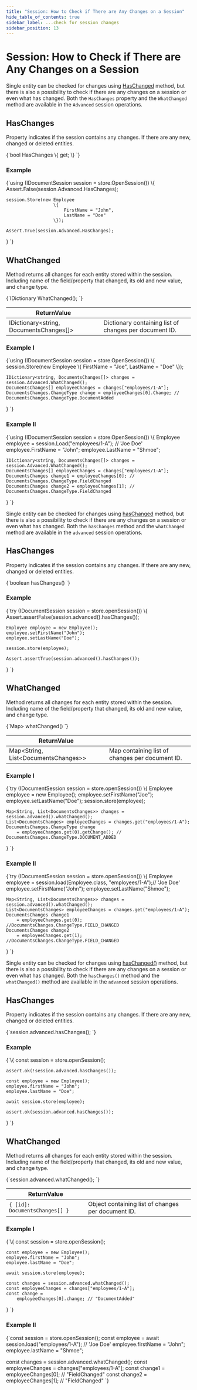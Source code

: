 ```yaml
---
title: "Session: How to Check if There are Any Changes on a Session"
hide_table_of_contents: true
sidebar_label: ...check for session changes
sidebar_position: 13
---
```





# Session: How to Check if There are Any Changes on a Session
<LanguageSwitcher supportedLanguages={supportedLanguages} />
<LanguageContent language="csharp">


Single entity can be checked for changes using [HasChanged](../../../client-api/session/how-to/check-if-entity-has-changed.mdx) method, but there is also a possibility to check if there are any changes on a session or even what has changed. Both the `HasChanges` property and the `WhatChanged` method are available in the `Advanced` session operations.

## HasChanges

Property indicates if the session contains any changes. If there are any new, changed or deleted entities.

<TabItem value="what_changed_1" label="what_changed_1">
<CodeBlock language="csharp">
{`bool HasChanges \{ get; \}
`}
</CodeBlock>
</TabItem>

### Example

<TabItem value="what_changed_2" label="what_changed_2">
<CodeBlock language="csharp">
{`using (IDocumentSession session = store.OpenSession())
\{
	Assert.False(session.Advanced.HasChanges);

	session.Store(new Employee
					  \{
						  FirstName = "John",
						  LastName = "Doe"
					  \});

	Assert.True(session.Advanced.HasChanges);
\}
`}
</CodeBlock>
</TabItem>



## WhatChanged

Method returns all changes for each entity stored within the session. Including name of the field/property that changed, its old and new value, and change type. 

<TabItem value="what_changed_3" label="what_changed_3">
<CodeBlock language="csharp">
{`IDictionary<string, DocumentsChanges[]> WhatChanged();
`}
</CodeBlock>
</TabItem>

| ReturnValue | |
| ------------- | ----- |
| IDictionary&lt;string, DocumentsChanges[]&gt; | Dictionary containing list of changes per document ID. |

### Example I

<TabItem value="what_changed_4" label="what_changed_4">
<CodeBlock language="csharp">
{`using (IDocumentSession session = store.OpenSession())
\{
	session.Store(new Employee
	\{
		FirstName = "Joe",
		LastName = "Doe"
	\});

	IDictionary<string, DocumentsChanges[]> changes = session.Advanced.WhatChanged();
	DocumentsChanges[] employeeChanges = changes["employees/1-A"];
	DocumentsChanges.ChangeType change = employeeChanges[0].Change; // DocumentsChanges.ChangeType.DocumentAdded
\}
`}
</CodeBlock>
</TabItem>

### Example II

<TabItem value="what_changed_5" label="what_changed_5">
<CodeBlock language="csharp">
{`using (IDocumentSession session = store.OpenSession())
\{
	Employee employee = session.Load<Employee>("employees/1-A"); // 'Joe Doe'
	employee.FirstName = "John";
	employee.LastName = "Shmoe";

	IDictionary<string, DocumentsChanges[]> changes = session.Advanced.WhatChanged();
	DocumentsChanges[] employeeChanges = changes["employees/1-A"];
	DocumentsChanges change1 = employeeChanges[0]; // DocumentsChanges.ChangeType.FieldChanged
	DocumentsChanges change2 = employeeChanges[1]; // DocumentsChanges.ChangeType.FieldChanged
\}
`}
</CodeBlock>
</TabItem>




</LanguageContent>
<LanguageContent language="java">


Single entity can be checked for changes using [hasChanged](../../../client-api/session/how-to/check-if-entity-has-changed.mdx) method, but there is also a possibility to check if there are any changes on a session or even what has changed. Both the `hasChanges`  method and the `whatChanged` method are available in the `advanced` session operations.

## HasChanges

Property indicates if the session contains any changes. If there are any new, changed or deleted entities.

<TabItem value="what_changed_1" label="what_changed_1">
<CodeBlock language="java">
{`boolean hasChanges()
`}
</CodeBlock>
</TabItem>

### Example

<TabItem value="what_changed_2" label="what_changed_2">
<CodeBlock language="java">
{`try (IDocumentSession session = store.openSession()) \{
    Assert.assertFalse(session.advanced().hasChanges());

    Employee employee = new Employee();
    employee.setFirstName("John");
    employee.setLastName("Doe");

    session.store(employee);

    Assert.assertTrue(session.advanced().hasChanges());
\}
`}
</CodeBlock>
</TabItem>



## WhatChanged

Method returns all changes for each entity stored within the session. Including name of the field/property that changed, its old and new value, and change type. 

<TabItem value="what_changed_3" label="what_changed_3">
<CodeBlock language="java">
{`Map<String, List<DocumentsChanges>> whatChanged()
`}
</CodeBlock>
</TabItem>

| ReturnValue | |
| ------------- | ----- |
| Map&lt;String, List&lt;DocumentsChanges&gt;&gt; | Map containing list of changes per document ID. |

### Example I

<TabItem value="what_changed_4" label="what_changed_4">
<CodeBlock language="java">
{`try (IDocumentSession session = store.openSession()) \{
    Employee employee = new Employee();
    employee.setFirstName("Joe");
    employee.setLastName("Doe");
    session.store(employee);

    Map<String, List<DocumentsChanges>> changes = session.advanced().whatChanged();
    List<DocumentsChanges> employeeChanges = changes.get("employees/1-A");
    DocumentsChanges.ChangeType change
        = employeeChanges.get(0).getChange(); // DocumentsChanges.ChangeType.DOCUMENT_ADDED

\}
`}
</CodeBlock>
</TabItem>

### Example II

<TabItem value="what_changed_5" label="what_changed_5">
<CodeBlock language="java">
{`try (IDocumentSession session = store.openSession()) \{
    Employee employee = session.load(Employee.class, "employees/1-A");// 'Joe Doe'
    employee.setFirstName("John");
    employee.setLastName("Shmoe");

    Map<String, List<DocumentsChanges>> changes = session.advanced().whatChanged();
    List<DocumentsChanges> employeeChanges = changes.get("employees/1-A");
    DocumentsChanges change1
        = employeeChanges.get(0); //DocumentsChanges.ChangeType.FIELD_CHANGED
    DocumentsChanges change2
        = employeeChanges.get(1); //DocumentsChanges.ChangeType.FIELD_CHANGED
\}
`}
</CodeBlock>
</TabItem>




</LanguageContent>
<LanguageContent language="nodejs">


Single entity can be checked for changes using [hasChanged()](../../../client-api/session/how-to/check-if-entity-has-changed.mdx) method, but there is also a possibility to check if there are any changes on a session or even what has changed. Both the `hasChanges()`  method and the `whatChanged()` method are available in the `advanced` session operations.

## HasChanges

Property indicates if the session contains any changes. If there are any new, changed or deleted entities.

<TabItem value="what_changed_1" label="what_changed_1">
<CodeBlock language="js">
{`session.advanced.hasChanges();
`}
</CodeBlock>
</TabItem>

### Example

<TabItem value="what_changed_2" label="what_changed_2">
<CodeBlock language="js">
{`\{
    const session = store.openSession();

    assert.ok(!session.advanced.hasChanges());

    const employee = new Employee();
    employee.firstName = "John";
    employee.lastName = "Doe";

    await session.store(employee);

    assert.ok(session.advanced.hasChanges());
\}
`}
</CodeBlock>
</TabItem>



## WhatChanged

Method returns all changes for each entity stored within the session. Including name of the field/property that changed, its old and new value, and change type. 

<TabItem value="what_changed_3" label="what_changed_3">
<CodeBlock language="js">
{`session.advanced.whatChanged();
`}
</CodeBlock>
</TabItem>

| ReturnValue | |
| ------------- | ----- |
| `{ [id]: DocumentsChanges[] }` | Object containing list of changes per document ID. |

### Example I

<TabItem value="what_changed_4" label="what_changed_4">
<CodeBlock language="js">
{`\{
    const session = store.openSession();

    const employee = new Employee();
    employee.firstName = "John";
    employee.lastName = "Doe";

    await session.store(employee);

    const changes = session.advanced.whatChanged();
    const employeeChanges = changes["employees/1-A"];
    const change =
        employeeChanges[0].change; // "DocumentAdded"

\}
`}
</CodeBlock>
</TabItem>

### Example II

<TabItem value="what_changed_5" label="what_changed_5">
<CodeBlock language="js">
{`const session = store.openSession();
const employee = await session.load("employees/1-A"); // 'Joe Doe'
employee.firstName = "John";
employee.lastName = "Shmoe";

const changes = session.advanced.whatChanged();
const employeeChanges = changes["employees/1-A"];
const change1 = employeeChanges[0]; // "FieldChanged"
const change2 = employeeChanges[1]; // "FieldChanged"
`}
</CodeBlock>
</TabItem>




</LanguageContent>

<!---
### Session
- [What is a Session and How Does it Work](../../../client-api/session/what-is-a-session-and-how-does-it-work)
- [How to Check if Entity has Changed](../../../client-api/session/how-to/check-if-entity-has-changed)
- [Evict Entity From a Session](../../../client-api/session/how-to/evict-entity-from-a-session)
- [Refresh Entity](../../../client-api/session/how-to/refresh-entity)


-->